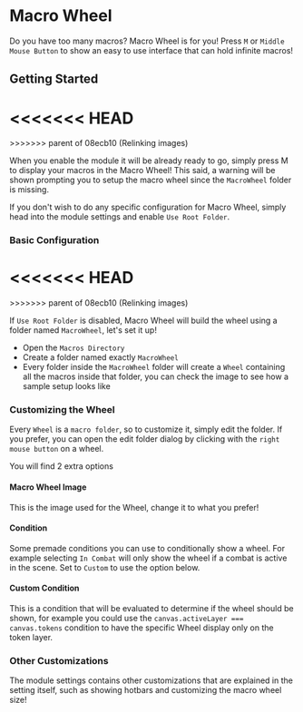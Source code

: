 
# Macro Wheel

Do you have too many macros? Macro Wheel is for you\! Press `M` or
`Middle Mouse Button` to show an easy to use interface that can hold
infinite macros\!


## Getting Started
<<<<<<< HEAD
<ImageButBetter src="/images/Macro-Wheel/Macrowheel.png" alt="Macro Wheel in action" width={2000} height={2000} className={styles.wikiimage}/>
=======
<ImageButBetter src="/images/Macro-Wheel/Macrowheel.png" alt="Macro Wheel in action" width={2000} height={2000} className={styles.wikiimage}/>
>>>>>>> parent of 08ecb10 (Relinking images)

When you enable the module it will be already ready to go, simply press
M to display your macros in the Macro Wheel\! This said, a warning will
be shown prompting you to setup the macro wheel since the `MacroWheel`
folder is missing.

If you don't wish to do any specific configuration for Macro Wheel,
simply head into the module settings and enable `Use Root Folder`.

### Basic Configuration

<<<<<<< HEAD
<ImageButBetter src="/images/Macro-Wheel/Macrowheelsample.png" alt="A sample setup of folders and subfolders" width={2000} height={2000} className={styles.wikiimage}/>
=======
<ImageButBetter src="/images/Macro-Wheel/Macrowheelsample.png" alt="A sample setup of folders and subfolders" width={2000} height={2000} className={styles.wikiimage}/>
>>>>>>> parent of 08ecb10 (Relinking images)

If `Use Root Folder` is
disabled, Macro Wheel will build the wheel using a folder named
`MacroWheel`, let's set it up\!

  - Open the `Macros Directory`
  - Create a folder named exactly `MacroWheel`
  - Every folder inside the `MacroWheel` folder will create a `Wheel`
    containing all the macros inside that folder, you can check the
    image to see how a sample setup looks like

### Customizing the Wheel

Every `Wheel` is a `macro folder`, so to customize it, simply edit the
folder. If you prefer, you can open the edit folder dialog by clicking
with the `right mouse button` on a wheel.

You will find 2 extra options

#### Macro Wheel Image

This is the image used for the Wheel, change it to what you prefer\!

#### Condition

Some premade conditions you can use to conditionally show a wheel. For
example selecting `In Combat` will only show the wheel if a combat is
active in the scene. Set to `Custom` to use the option below.

#### Custom Condition

This is a condition that will be evaluated to determine if the wheel
should be shown, for example you could use the `canvas.activeLayer ===
canvas.tokens` condition to have the specific Wheel display only on the
token layer.

### Other Customizations

The module settings contains other customizations that are explained in
the setting itself, such as showing hotbars and customizing the macro
wheel size\!

